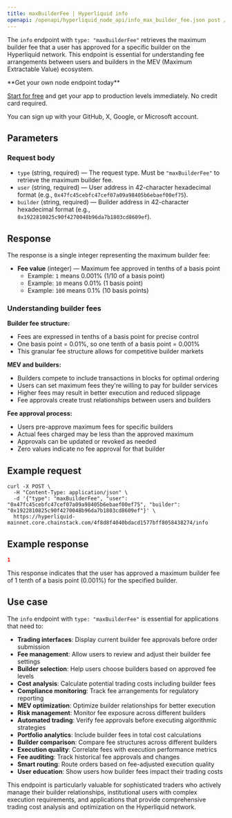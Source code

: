 ```yaml
---
title: maxBuilderFee | Hyperliquid info
openapi: /openapi/hyperliquid_node_api/info_max_builder_fee.json post /4f8d8f4040bdacd1577bff8058438274/info
---
```


The `info` endpoint with `type: "maxBuilderFee"` retrieves the maximum builder fee that a user has approved for a specific builder on the Hyperliquid network. This endpoint is essential for understanding fee arrangements between users and builders in the MEV (Maximum Extractable Value) ecosystem.

<Check>
**Get your own node endpoint today**

[Start for free](https://console.chainstack.com/) and get your app to production levels immediately. No credit card required.

You can sign up with your GitHub, X, Google, or Microsoft account.
</Check>

## Parameters

### Request body

* `type` (string, required) — The request type. Must be `"maxBuilderFee"` to retrieve the maximum builder fee.
* `user` (string, required) — User address in 42-character hexadecimal format (e.g., `0x47fc45cebfc47cef07a09a98405b6ebaef00ef75`).
* `builder` (string, required) — Builder address in 42-character hexadecimal format (e.g., `0x1922810825c90f4270048b96da7b1803cd8609ef`).

## Response

The response is a single integer representing the maximum builder fee:

* **Fee value** (integer) — Maximum fee approved in tenths of a basis point
  * Example: `1` means 0.001% (1/10 of a basis point)
  * Example: `10` means 0.01% (1 basis point)
  * Example: `100` means 0.1% (10 basis points)

### Understanding builder fees

**Builder fee structure:**
- Fees are expressed in tenths of a basis point for precise control
- One basis point = 0.01%, so one tenth of a basis point = 0.001%
- This granular fee structure allows for competitive builder markets

**MEV and builders:**
- Builders compete to include transactions in blocks for optimal ordering
- Users can set maximum fees they're willing to pay for builder services
- Higher fees may result in better execution and reduced slippage
- Fee approvals create trust relationships between users and builders

**Fee approval process:**
- Users pre-approve maximum fees for specific builders
- Actual fees charged may be less than the approved maximum
- Approvals can be updated or revoked as needed
- Zero values indicate no fee approval for that builder

## Example request

```shell Shell
curl -X POST \
  -H "Content-Type: application/json" \
  -d '{"type": "maxBuilderFee", "user": "0x47fc45cebfc47cef07a09a98405b6ebaef00ef75", "builder": "0x1922810825c90f4270048b96da7b1803cd8609ef"}' \
  https://hyperliquid-mainnet.core.chainstack.com/4f8d8f4040bdacd1577bff8058438274/info
```

## Example response

```json
1
```

This response indicates that the user has approved a maximum builder fee of 1 tenth of a basis point (0.001%) for the specified builder.

## Use case

The `info` endpoint with `type: "maxBuilderFee"` is essential for applications that need to:

* **Trading interfaces**: Display current builder fee approvals before order submission
* **Fee management**: Allow users to review and adjust their builder fee settings
* **Builder selection**: Help users choose builders based on approved fee levels
* **Cost analysis**: Calculate potential trading costs including builder fees
* **Compliance monitoring**: Track fee arrangements for regulatory reporting
* **MEV optimization**: Optimize builder relationships for better execution
* **Risk management**: Monitor fee exposure across different builders
* **Automated trading**: Verify fee approvals before executing algorithmic strategies
* **Portfolio analytics**: Include builder fees in total cost calculations
* **Builder comparison**: Compare fee structures across different builders
* **Execution quality**: Correlate fees with execution performance metrics
* **Fee auditing**: Track historical fee approvals and changes
* **Smart routing**: Route orders based on fee-adjusted execution quality
* **User education**: Show users how builder fees impact their trading costs

This endpoint is particularly valuable for sophisticated traders who actively manage their builder relationships, institutional users with complex execution requirements, and applications that provide comprehensive trading cost analysis and optimization on the Hyperliquid network.